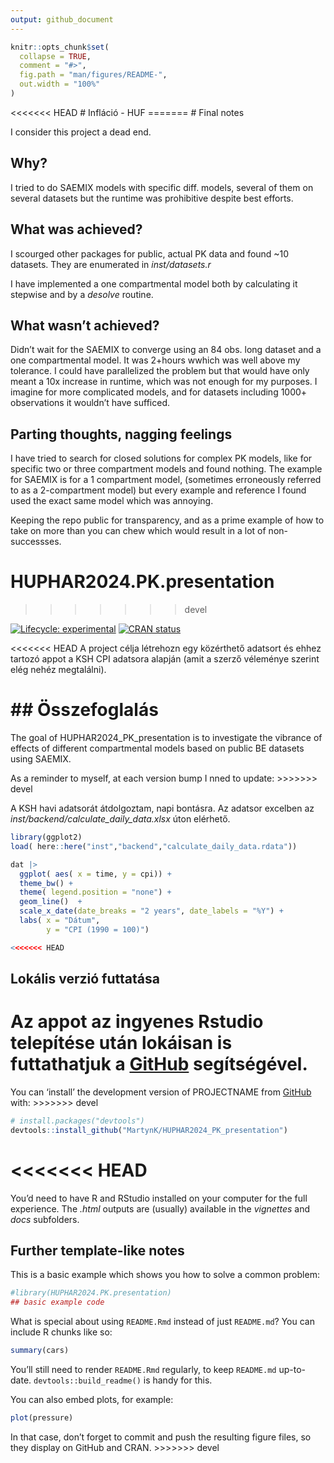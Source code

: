 ```yaml
---
output: github_document
---
```


<!-- README.md is generated from README.Rmd. Please edit that file -->

```r
knitr::opts_chunk$set(
  collapse = TRUE,
  comment = "#>",
  fig.path = "man/figures/README-",
  out.width = "100%"
)
```

<<<<<<< HEAD
# Infláció - HUF
=======
# Final notes

I consider this project a dead end.

## Why?

I tried to do SAEMIX models with specific diff. models, several of them on several datasets but the runtime was prohibitive despite best efforts.

## What was achieved?

I scourged other packages for public, actual PK data and found ~10 datasets. They are enumerated in *inst/datasets.r*

I have implemented a one compartmental model both by calculating it stepwise and by a *desolve* routine.

## What wasn't achieved?

Didn't wait for the SAEMIX to converge using an 84 obs. long dataset and a one compartmental model. It was 2+hours wwhich was well above my tolerance. I could have parallelized the problem but that would have only meant a 10x increase in runtime, which was not enough for my purposes. I imagine for more complicated models, and for datasets including 1000+ observations it wouldn't have sufficed. 

## Parting thoughts, nagging feelings

I have tried to search for closed solutions for complex PK models, like for specific two or three compartment models and found nothing. The example for SAEMIX is for a 1 compartment model, (sometimes erroneously referred to as a 2-compartment model) but every example and reference I found used the exact same model which was annoying.

Keeping the repo public for transparency, and as a prime example of how to take on more than you can chew which would result in a lot of non-successses.


# HUPHAR2024.PK.presentation
>>>>>>> devel

<!-- badges: start -->
[![Lifecycle: experimental](https://img.shields.io/badge/lifecycle-experimental-orange.svg)](https://lifecycle.r-lib.org/articles/stages.html#experimental)
[![CRAN status](https://www.r-pkg.org/badges/version/PROJECTNAME)](https://CRAN.R-project.org/package=PROJECTNAME)
<!-- badges: end -->

<<<<<<< HEAD
A project célja létrehozn egy közérthető adatsort és ehhez tartozó appot a KSH CPI adatsora alapján (amit a szerző véleménye szerint elég nehéz megtalálni).

## Összefoglalás
=======
The goal of HUPHAR2024_PK_presentation is to investigate the vibrance of effects of different compartmental models based on public BE datasets using SAEMIX.



As a reminder to myself, at each version bump I nned to update:
>>>>>>> devel

A KSH havi adatsorát átdolgoztam, napi bontásra. 
Az adatsor excelben az *inst/backend/calculate_daily_data.xlsx* úton elérhető.

```r
library(ggplot2)
load( here::here("inst","backend","calculate_daily_data.rdata"))

dat |>
  ggplot( aes( x = time, y = cpi)) +
  theme_bw() +
  theme( legend.position = "none") +
  geom_line()  +
  scale_x_date(date_breaks = "2 years", date_labels = "%Y") +
  labs( x = "Dátum",
        y = "CPI (1990 = 100)")

<<<<<<< HEAD
```

## Lokális verzió futtatása

Az appot az ingyenes Rstudio telepítése után lokáisan is futtathatjuk a [GitHub](https://github.com/) segítségével.
=======
You can 'install' the development version of PROJECTNAME from [GitHub](https://github.com/) with:
>>>>>>> devel

``` r
# install.packages("devtools")
devtools::install_github("MartynK/HUPHAR2024_PK_presentation")
```
<<<<<<< HEAD
=======

You'd need to have R and RStudio installed on your computer for the full experience. The *.html* outputs are (usually) available in the *vignettes* and *docs* subfolders.


## Further template-like notes

This is a basic example which shows you how to solve a common problem:

```r
#library(HUPHAR2024.PK.presentation)
## basic example code
```

What is special about using `README.Rmd` instead of just `README.md`? You can include R chunks like so:

```r
summary(cars)
```

You'll still need to render `README.Rmd` regularly, to keep `README.md` up-to-date. `devtools::build_readme()` is handy for this.

You can also embed plots, for example:

```r
plot(pressure)
```

In that case, don't forget to commit and push the resulting figure files, so they display on GitHub and CRAN.
>>>>>>> devel
